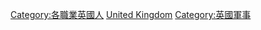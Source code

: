 {{Catnav|頁面分類|各種主題的頁面分類|按國家分類|各國軍事|英國軍事}}
{{Catnav|頁面分類|各種主題的頁面分類|按國家分類|各國人物|英国人}}
{{Catnav|頁面分類|各種主題的頁面分類|按國家分類|各國人物|各國軍事人物}}
{{Catnav|頁面分類|人类社会|人物|各國人物|英国人}}
{{Catnav|頁面分類|人类社会|人物|各國人物|各國軍事人物}}
{{Catnav|頁面分類|人物|各國人物|英国人}}
{{Catnav|頁面分類|人物|各國人物|各國軍事人物}}
{{Catnav|頁面分類|人物|各職業人物|軍事人物|各國軍事人物}}
{{Commons category|Military people of the United Kingdom}}

[[Category:各職業英國人|Category:各職業英國人]]
[[Category:各國軍事人物|United Kingdom]]
[[Category:英國軍事|Category:英國軍事]]